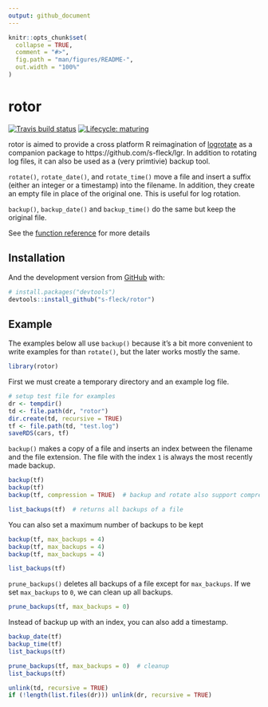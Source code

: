 ```yaml
---
output: github_document
---
```


<!-- README.md is generated from README.Rmd. Please edit that file -->

```r
knitr::opts_chunk$set(
  collapse = TRUE,
  comment = "#>",
  fig.path = "man/figures/README-",
  out.width = "100%"
)
```
# rotor

<!-- badges: start -->
[![Travis build status](https://travis-ci.org/s-fleck/rotor.svg?branch=master)](https://travis-ci.org/s-fleck/rotor)
[![Lifecycle: maturing](https://img.shields.io/badge/lifecycle-maturing-blue.svg)](https://www.tidyverse.org/lifecycle/#maturing)
<!-- badges: end -->

rotor is aimed to provide a cross platform R reimagination of
[logrotate](https://linux.die.net/man/8/logrotate) as a companion package to
https://github.com/s-fleck/lgr. In addition to rotating log files, it can also
be used as a (very primtivie) backup tool.

`rotate()`, `rotate_date()`, and `rotate_time()` move a file and insert a 
suffix (either an integer or a timestamp) into the filename. In addition, they
create an empty file in place of the original one. This is useful for log 
rotation.

`backup()`, `backup_date()` and `backup_time()` do the same but keep the 
original file. 

See the 
[function reference](https://s-fleck.github.io/rotor/reference/index.html) for 
more details

## Installation

<!-- You can install the released version of rotor from [CRAN](https://CRAN.R-project.org) with: -->

<!-- ``` r -->
<!-- install.packages("rotor") -->
<!-- ``` -->

And the development version from [GitHub](https://github.com/) with:

``` r
# install.packages("devtools")
devtools::install_github("s-fleck/rotor")
```
## Example

The examples below all use `backup()` because it's a bit more convenient to 
write examples for than `rotate()`, but the later works mostly the 
same.


```r
library(rotor)
```

First we must create a temporary directory and an example log file.
```r
# setup test file for examples
dr <- tempdir()
td <- file.path(dr, "rotor")
dir.create(td, recursive = TRUE)
tf <- file.path(td, "test.log")
saveRDS(cars, tf)
```


`backup()` makes a copy of a file and inserts an index between the filename
and the file extension. The file with the index `1` is always the most recently
made backup.
```r
backup(tf)
backup(tf)
backup(tf, compression = TRUE)  # backup and rotate also support compression

list_backups(tf)  # returns all backups of a file
```

You can also set a maximum number of backups to be kept
```r
backup(tf, max_backups = 4)
backup(tf, max_backups = 4)
backup(tf, max_backups = 4)

list_backups(tf)
```

`prune_backups()` deletes all backups of a file except for `max_backups`. If
we set `max_backups` to `0`, we can clean up all backups.
```r
prune_backups(tf, max_backups = 0)
```



Instead of backup up with an index, you can also add a timestamp. 
```r
backup_date(tf)
backup_time(tf)
list_backups(tf)
```
```r
prune_backups(tf, max_backups = 0)  # cleanup
list_backups(tf)
```

```r
unlink(td, recursive = TRUE)
if (!length(list.files(dr))) unlink(dr, recursive = TRUE)
```
